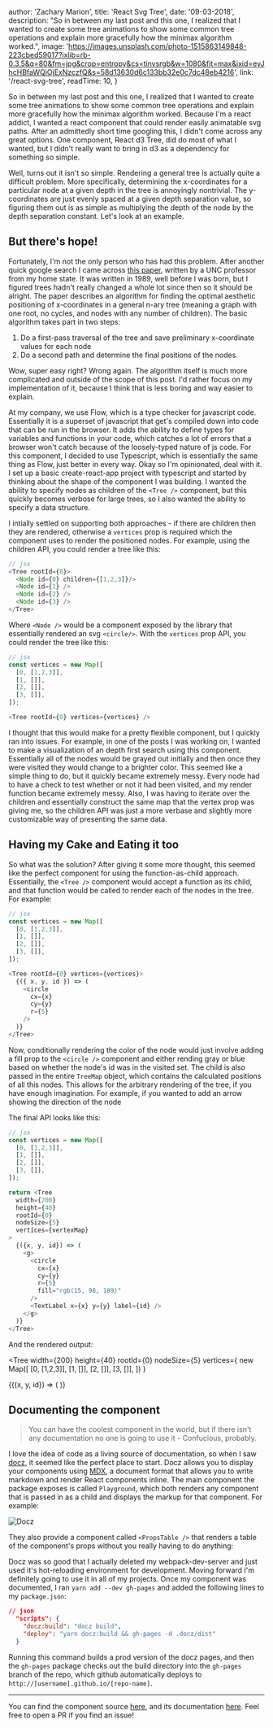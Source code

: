 
  author: 'Zachary Marion',
  title: 'React Svg Tree',
  date: '09-03-2018',
  description: "So in between my last post and this one, I realized that I wanted to create some tree animations to show some common tree operations and explain more gracefully how the minimax algorithm worked.",
  image: 'https://images.unsplash.com/photo-1515863149848-223cbed59017?ixlib=rb-0.3.5&q=80&fm=jpg&crop=entropy&cs=tinysrgb&w=1080&fit=max&ixid=eyJhcHBfaWQiOjExNzczfQ&s=58d13630d6c133bb32e0c7dc48eb4216',
  link: '/react-svg-tree',
  readTime: 10,
}


<OpeningParagraph>
  So in between my last post and this one, I realized that I wanted to create some tree animations to show some common tree operations and explain more gracefully how the minimax algorithm worked. Because I'm a react addict, I wanted a react component that could render easily animatable svg paths. After an admittedly short time googling this, I didn't come across any great options. One component, <Link href="https://github.com/bkrem/react-d3-tree">React d3 Tree</Link>, did do most of what I wanted, but I didn't really want to bring in d3 as a dependency for something so simple.
</OpeningParagraph>

Well, turns out it isn't so simple. Rendering a general tree is actually quite a difficult problem. More specifically, determining the x-coordinates for a particular node at a given depth in the tree is annoyingly nontrivial. The y-coordinates are just evenly spaced at a given depth separation value, so figuring them out is as simple as multiplying the depth of the node by the depth separation constant. Let's look at an example.

<TreeDemo />

## But there's hope!

Fortunately, I'm not the only person who has had this problem. After another quick google search I came across [this paper](http://www.cs.unc.edu/techreports/89-034.pdf), written by a UNC professor from my home state. It was written in 1989, well before I was born, but I figured trees hadn't really changed a whole lot since then so it should be alright. The paper describes an algorithm for finding the optimal aesthetic positioning of x-coordinates in a general n-ary tree (meaning a graph with one root, no cycles, and nodes with any number of children). The basic algorithm takes part in two steps:

1. Do a first-pass traversal of the tree and save preliminary x-coordinate values for each node
2. Do a second path and determine the final positions of the nodes.

Wow, super easy right? Wrong again. The algorithm itself is much more complicated and outside of the scope of this post. I'd rather focus on my implementation of it, because I think that is less boring and way easier to explain.

At my company, we use Flow, which is a type checker for javascript code. Essentially it is a superset of javascript that get's compiled down into code that can be run in the browser. It adds the ability to define types for variables and functions in your code, which catches a lot of errors that a browser won't catch because of the loosely-typed nature of js code. For this component, I decided to use Typescript, which is essentially the same thing as Flow, just better in every way. Okay so I'm opinionated, deal with it. I set up a basic create-react-app project with typescript and started by thinking about the shape of the component I was building. I wanted the ability to specify nodes as children of the `<Tree />` component, but this quickly becomes verbose for large trees, so I also wanted the ability to specify a data structure. 

I intially settled on supporting both approaches - if there are children then they are rendered, otherwise a `vertices` prop is required which the component uses to render the positioned nodes. For example, using the children API, you could render a tree like this:

```js
// jsx 
<Tree rootId={0}>
  <Node id={0} children={[1,2,3]}/>
  <Node id={1} />
  <Node id={2} />
  <Node id={3} />
</Tree>
```

Where `<Node />` would be a component exposed by the library that essentially rendered an svg `<circle/>`. With the `vertices` prop API, you could render the tree like this:

```js
// jsx
const vertices = new Map([
  [0, [1,2,3]],
  [1, []],
  [2, []],
  [3, []],
]);

<Tree rootId={0} vertices={vertices} />
```

I thought that this would make for a pretty flexible component, but I quickly ran into issues. For example, in one of the posts I was working on, I wanted to make a visualization of an depth first search using this component. Essentially all of the nodes would be grayed out initially and then once they were visited they would change to a brighter color. This seemed like a simple thing to do, but it quickly became extremely messy. Every node had to have a check to test whether or not it had been visited, and my render function became extremely messy. Also, I was having to iterate over the children and essentially construct the same map that the vertex prop was giving me, so the children API was just a more verbase and slightly more customizable way of presenting the same data.

## Having my Cake and Eating it too

So what was the solution? After giving it some more thought, this seemed like the perfect component for using the function-as-child approach. Essentially, the `<Tree />` component would accept a function as its child, and that function would be called to render each of the nodes in the tree. For example:


```js
// jsx
const vertices = new Map([
  [0, [1,2,3]],
  [1, []],
  [2, []],
  [3, []],
]);

<Tree rootId={0} vertices={vertices}>
  {({ x, y, id }) => (
    <circle
      cx={x}
      cy={y}
      r={5}
    />
  )}
</Tree>
```

Now, conditionally rendering the color of the node would just involve adding a fill prop to the `<circle />` component and either rending gray or blue based on whether the node's id was in the visited set. The child is also passed in the entire `TreeMap` object, which contains the calculated positions of all this nodes. This allows for the arbitrary rendering of the tree, if you have enough imagination. For example, if you wanted to add an arrow showing the direction of the node

The final API looks like this:

```js
// jsx
const vertices = new Map([
  [0, [1,2,3]],
  [1, []],
  [2, []],
  [3, []],
]);

return <Tree
  width={200}
  height={40}
  rootId={0}
  nodeSize={5}
  vertices={vertexMap}
>
  {({x, y, id}) => (
    <g>
      <circle
        cx={x}
        cy={y}
        r={5}
        fill="rgb(15, 98, 189)"
      />
      <TextLabel x={x} y={y} label={id} />
    </g>
  )}
</Tree>
```

And the rendered output:

<Tree
  width={200}
  height={40}
  rootId={0}
  nodeSize={5}
  vertices={
    new Map([
      [0, [1,2,3]],
      [1, []],
      [2, []],
      [3, []],
    ])
  }
>
  {({x, y, id}) => (
    <g>
      <circle
        cx={x}
        cy={y}
        r={5}
        fill="rgb(15, 98, 189)"
      />
      <TextLabel x={x} y={y} label={id} />
    </g>
  )}
</Tree>

## Documenting the component

> You can have the coolest component in the world, but if there isn't any documentation no one is going to use it - Confucious, probably.

I love the idea of code as a living source of documentation, so when I saw [docz](https://www.docz.site/), it seemed like the perfect place to start. Docz allows you to display your components using [MDX](https://github.com/mdx-js/mdx), a document format that allows you to write markdown and render React components inline. The main component the package exposes is called `Playground`, which both renders any component that is passed in as a child and displays the markup for that component. For example: 

![Docz](/static/minimax-continued/docz.png "Example of docz playground component")

They also provide a component called `<PropsTable />` that renders a table of the component's props without you really having to do anything:

Docz was so good that I actually deleted my webpack-dev-server and just used it's hot-reloading environment for development. Moving forward I'm definitely going to use it in all of my projects. Once my component was documented, I ran `yarn add --dev gh-pages` and added the following lines to my `package.json`:

```json
// json
  "scripts": {
    "docz:build": "docz build",
    "deploy": "yarn docz:build && gh-pages -d .docz/dist"
  }
```

Running this command builds a prod version of the docz pages, and then the `gh-pages` package checks out the build directory into the `gh-pages` branch of the repo, which github automatically deploys to `http://[username].github.io/[repo-name]`.

--------

You can find the component source [here](https://github.com/zacharyfmarion/react-svg-tree), and its documentation [here](http://zacharyfmarion.io/react-svg-tree). Feel free to open a PR if you find an issue!